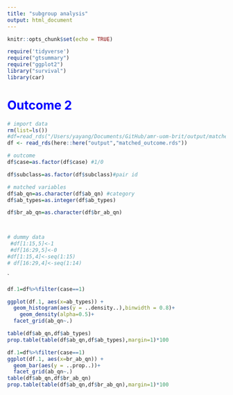 ```yaml
---
title: "subgroup analysis"
output: html_document
---
```


```r
knitr::opts_chunk$set(echo = TRUE)
```


```r
require('tidyverse')
require("gtsummary")
require("ggplot2")
library("survival")
library(car)
```


# <font color=blue>**Outcome 2**</font>
```r
# import data
rm(list=ls())
#df=read_rds("/Users/yayang/Documents/GitHub/amr-uom-brit/output/matched_outcome.rds")
df <- read_rds(here::here("output","matched_outcome.rds"))

```

```r

# outcome
df$case=as.factor(df$case) #1/0

df$subclass=as.factor(df$subclass)#pair id

# matched variables
df$ab_qn=as.character(df$ab_qn) #category
df$ab_types=as.integer(df$ab_types)

df$br_ab_qn=as.character(df$br_ab_qn)




```

```r
# dummy data
 #df[1:15,5]<-1
 #df[16:29,5]<-0
#df[1:15,4]<-seq(1:15)
# df[16:29,4]<-seq(1:14)
```

`
```r
df.1=df%>%filter(case==1)

ggplot(df.1, aes(x=ab_types)) +
  geom_histogram(aes(y = ..density..),binwidth = 0.8)+
    geom_density(alpha=0.5)+
  facet_grid(ab_qn~.)

table(df$ab_qn,df$ab_types)
prop.table(table(df$ab_qn,df$ab_types),margin=1)*100
```




```r

df.1=df%>%filter(case==1)
ggplot(df.1, aes(x=br_ab_qn)) +
  geom_bar(aes(y = ..prop..))+
  facet_grid(ab_qn~.)
table(df$ab_qn,df$br_ab_qn)
prop.table(table(df$ab_qn,df$br_ab_qn),margin=1)*100
```


